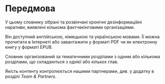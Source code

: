 # Передмова {.unnumbered}

У цьому словнику зібрані та розвінчані хронічні дезінформаційні наративи, виявлені кількома фактчекінговими організаціями.

Він доступний англійською, німецькою та українською мовами. Її можна прочитати в Інтернеті або завантажити у форматі PDF чи як електронну книгу у форматі EPUB.

Словник організований за тематичними розділами з одним або кількома розділами, що складаються з однієї або кількох глав.

Якість контенту контролюється нашими партнерами, див. у додатку в розділі *Team & Partners*.


